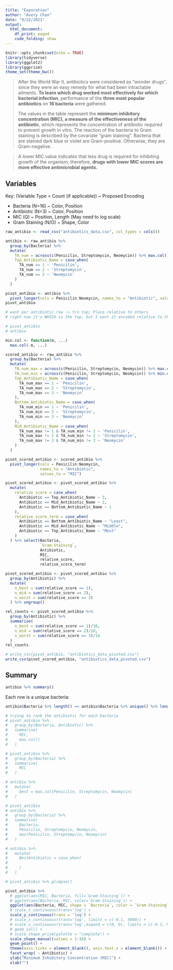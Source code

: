 ```yaml
---
title: "Exporation"
author: "Avery Chan"
date: "9/22/2021"
output:
  html_document:
    df_print: paged
    code_folding: show
---
```


```r
knitr::opts_chunk$set(echo = TRUE)
library(tidyverse)
library(ggplot2)
library(ggprism)
theme_set(theme_bw())
```

> After the World War II, antibiotics were considered as "wonder drugs", since they were an easy remedy for what had been intractable ailments. **To learn which drug worked most effectively for which bacterial infection**, performance of the **three most popular antibiotics** on **16 bacteria** were gathered. 
> 
> The values in the table represent the **minimum inhibitory concentration (MIC), a measure of the effectiveness of the antibiotic**, which represents the concentration of antibiotic required to prevent growth in vitro. The reaction of the bacteria to Gram staining is described by the covariate “gram staining”. Bacteria that are stained dark blue or violet are Gram-positive. Otherwise, they are Gram-negative.

> A lower MIC value indicates that less drug is required for inhibiting growth of the organism; therefore, **drugs with lower MIC scores are more effective antimicrobial agents.**

## Variables

Key: (Variable Type = Count (if applicable)) ~ Proposed Encoding

 * Bacteria (N=16) ~ Color, Position
 * Antibiotic (N=3) ~ Color, Position
 * MIC (Q) ~ Position, Length (May need to log scale)
 * Gram Staining (N/O) ~ Shape, Color

```r
raw_antibio <- read_csv("antibiotics_data.csv", col_types = cols())

antibio <- raw_antibio %>% 
  group_by(Bacteria) %>% 
  mutate(
    TA_num = across(c(Penicilin, Streptomycin, Neomycin)) %>% max.col(),
    Top_Antibiotic_Name = case_when(
      TA_num == 1 ~ 'Penicilin',
      TA_num == 2 ~ 'Streptomycin',
      TA_num == 3 ~ 'Neomycin'
    )
  )
```

```r
pivot_antibio <- antibio %>%
  pivot_longer(cols = Penicilin:Neomycin, names_to = "Antibiotic", values_to="MIC")
pivot_antibio

# want per antibiotic row -> Y/n top; Place relative to others
# right now it's WHICH is the top, but I want it encoded relative to the antibiotic in that row

# pivot_antibio
# antibio

min.col <- function(m, ...)
  max.col(-m, ...)

scored_antibio <- raw_antibio %>%
  group_by(Bacteria) %>%
  mutate(
    TA_num_max = across(c(Penicilin, Streptomycin, Neomycin)) %>% max.col(),
    TA_num_min = across(c(Penicilin, Streptomycin, Neomycin)) %>% min.col(),
    Top_Antibiotic_Name = case_when(
      TA_num_max == 1 ~ 'Penicilin',
      TA_num_max == 2 ~ 'Streptomycin',
      TA_num_max == 3 ~ 'Neomycin'
    ),
    Bottom_Antibiotic_Name = case_when(
      TA_num_min == 1 ~ 'Penicilin',
      TA_num_min == 2 ~ 'Streptomycin',
      TA_num_min == 3 ~ 'Neomycin'
    ),
    Mid_Antibiotic_Name = case_when(
      TA_num_max != 1 & TA_num_min != 1 ~ 'Penicilin',
      TA_num_max != 2 & TA_num_min != 2 ~ 'Streptomycin',
      TA_num_max != 3 & TA_num_min != 3 ~ 'Neomycin'
    )
  )

pivot_scored_antibio <- scored_antibio %>%
  pivot_longer(cols = Penicilin:Neomycin,
               names_to = "Antibiotic",
               values_to = "MIC")

pivot_scored_antibio <- pivot_scored_antibio %>%
  mutate(
    relative_score = case_when(
      Antibiotic == Top_Antibiotic_Name ~ 3,
      Antibiotic == Mid_Antibiotic_Name ~ 2,
      Antibiotic == Bottom_Antibiotic_Name ~ 1
    ),
    relative_score_term = case_when(
      Antibiotic == Bottom_Antibiotic_Name ~ "Least",
      Antibiotic == Mid_Antibiotic_Name ~ "Middle",
      Antibiotic == Top_Antibiotic_Name ~ "Most"
    )
  ) %>% select(Bacteria,
               `Gram-Staining`,
               Antibiotic,
               MIC,
               relative_score,
               relative_score_term)
```


```r
pivot_scored_antibio <- pivot_scored_antibio %>%
  group_by(Antibiotic) %>%
  mutate(
    n_best = sum(relative_score == 1),
    n_mid = sum(relative_score == 2),
    n_worst = sum(relative_score == 3)
  ) %>% ungroup()

rel_counts <- pivot_scored_antibio %>%
  group_by(Antibiotic) %>%
  summarise(
    n_best = sum(relative_score == 1)/16,
    n_mid = sum(relative_score == 2)/16,
    n_worst = sum(relative_score == 3)/16
  )
rel_counts
```

```r
# write_csv(pivot_antibio, "antibiotics_data_pivoted.csv")
write_csv(pivot_scored_antibio, "antibiotics_data_pivoted.csv")
```

## Summary

```r
antibio %>% summary()
```


Each row is a unique bacteria:

```r
antibio$Bacteria %>% length() == antibio$Bacteria %>% unique() %>% length()
```


```r
# trying to rank the antibiotic for each bacteria
# pivot_antibio %>%
#   group_by(Bacteria, Antibiotic) %>%
#   summarise(
#     MIC,
#     max.col()
#   )

# pivot_antibio %>%
#   group_by(Bacteria) %>%
#   summarise(
#     MIC
#   )
```


```r
# antibio %>% 
#   mutate(
#     best = max.col(Penicilin, Streptomycin, Neomycin)
#   )

# pivot_antibio
# antibio %>% 
#   group_by(Bacteria) %>% 
#   summarise(
#     Bacteria,
#     Penicilin, Streptomycin, Neomycin,
#     max(Penicilin, Streptomycin, Neomycin)
#   )

# antibio %>% 
#   mutate(
#     BestAntibiotic = case_when(
#       
#     )
#   )
```


```r
# pivot_antibio %>% glimpse()

pivot_antibio %>%
  # ggplot(aes(MIC, Bacteria, fill=`Gram-Staining`)) +
  # ggplot(aes(Bacteria, MIC, color=`Gram-Staining`)) +
  ggplot(aes(Bacteria, MIC, shape = `Bacteria`, color = `Gram-Staining`)) +
  # scale_x_continuous(trans='log') +
  scale_y_continuous(trans = 'log') +
  # scale_x_continuous(trans='log', limits = c(-0.1, 5000)) +
  # scale_x_continuous(trans='log',expand = c(0, 0), limits = c(-0.1, NA)) +
  # geom_col() +
  # scale_shape_prism(palette = "complete") +
  scale_shape_manual(values = 1:16) +
  geom_point() +
  theme(axis.ticks = element_blank(), axis.text.x = element_blank()) +
  facet_wrap( ~ Antibiotic) +
  ylab("Minimum Inhibitory Concentration (MIC)") +
  xlab("")
```
































